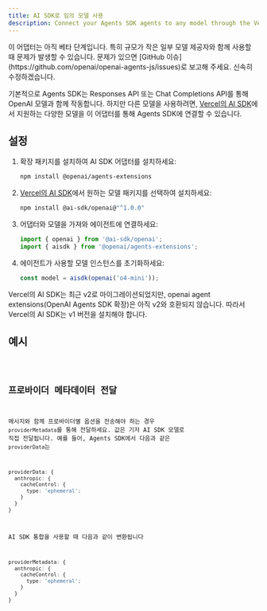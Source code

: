 ```yaml
---
title: AI SDK로 임의 모델 사용
description: Connect your Agents SDK agents to any model through the Vercel's AI SDK
---
```



<Aside type="caution">
  이 어댑터는 아직 베타 단계입니다. 특히 규모가 작은 일부 모델 제공자와 함께
  사용할 때 문제가 발생할 수 있습니다. 문제가 있으면 [GitHub
  이슈](https://github.com/openai/openai-agents-js/issues)로 보고해 주세요.
  신속히 수정하겠습니다.
</Aside>

기본적으로 Agents SDK는 Responses API 또는 Chat Completions API를 통해 OpenAI 모델과 함께 작동합니다. 하지만 다른 모델을 사용하려면, [Vercel의 AI SDK](https://sdk.vercel.ai/)에서 지원하는 다양한 모델을 이 어댑터를 통해 Agents SDK에 연결할 수 있습니다.

## 설정

<Steps>

1. 확장 패키지를 설치하여 AI SDK 어댑터를 설치하세요:

   ```bash
   npm install @openai/agents-extensions
   ```

2. [Vercel의 AI SDK](https://sdk.vercel.ai/docs/models/overview)에서 원하는 모델 패키지를 선택하여 설치하세요:

   ```bash
   npm install @ai-sdk/openai@"^1.0.0"
   ```

3. 어댑터와 모델을 가져와 에이전트에 연결하세요:

   ```typescript
   import { openai } from '@ai-sdk/openai';
   import { aisdk } from '@openai/agents-extensions';
   ```

4. 에이전트가 사용할 모델 인스턴스를 초기화하세요:

   ```typescript
   const model = aisdk(openai('o4-mini'));
   ```

</Steps>

<Aside type="caution">
  Vercel의 AI SDK는 최근 v2로 마이그레이션되었지만, openai agent
  extensions(OpenAI Agents SDK 확장)은 아직 v2와 호환되지 않습니다. 따라서
  Vercel의 AI SDK는 v1 버전을 설치해야 합니다.
</Aside>

## 예시

<Code lang="typescript" code={aiSdkSetupExample} title="AI SDK 설정" />

## 프로바이더 메타데이터 전달

메시지와 함께 프로바이더별 옵션을 전송해야 하는 경우 `providerMetadata`를 통해 전달하세요. 값은 기저 AI SDK 모델로 직접 전달됩니다. 예를 들어, Agents SDK에서 다음과 같은 `providerData`는

```ts
providerData: {
  anthropic: {
    cacheControl: {
      type: 'ephemeral';
    }
  }
}
```

AI SDK 통합을 사용할 때 다음과 같이 변환됩니다

```ts
providerMetadata: {
  anthropic: {
    cacheControl: {
      type: 'ephemeral';
    }
  }
}
```
